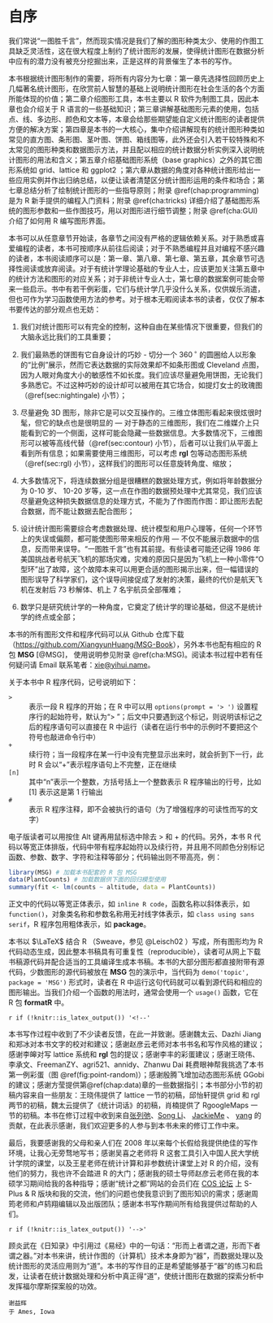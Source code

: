 \mainmatter

# 自序 {#forword .unnumbered}

我们常说“一图胜千言”，然而现实情况是我们了解的图形种类太少、使用的作图工具缺乏灵活性，这在很大程度上制约了统计图形的发展，使得统计图形在数据分析中应有的潜力没有被充分挖掘出来，正是这样的背景催生了本书的写作。

本书根据统计图形制作的需要，将所有内容分为七章：第一章先选择性回顾历史上几幅著名统计图形，在欣赏前人智慧的基础上说明统计图形在社会生活的各个方面所能体现的价值；第二章介绍图形工具，本书主要以 R 软件为制图工具，因此本章也会介绍关于 R 语言的一些基础知识；第三章讲解基础图形元素的使用，包括点、线、多边形、颜色和文本等，本章会给那些期望能自定义统计图形的读者提供方便的解决方案；第四章是本书的一大核心，集中介绍讲解现有的统计图形种类如常见的直方图、条形图、茎叶图、饼图、箱线图等，此外还会引入若干较特殊和不太常见的图形种类和数据图示方法，并且配以相应的统计数据分析实例深入说明统计图形的用法和含义；第五章介绍基础图形系统（base graphics）之外的其它图形系统如 grid、lattice 和 ggplot2 ；第六章从数据的角度对各种统计图形给出一些应用实例并作出归纳总结，以便让读者清楚区分统计图形运用的条件和场合；第七章总结分析了绘制统计图形的一些指导原则；附录 \@ref(chap:programming) 是为 R 新手提供的编程入门资料；附录 \@ref(cha:tricks) 详细介绍了基础图形系统的图形参数和一些作图技巧，用以对图形进行细节调整；附录 \@ref(cha:GUI) 介绍了如何用 R 编写图形界面。

本书可以从任意章节开始读，各章节之间没有严格的逻辑依赖关系。对于熟悉或喜爱编程的读者，本书可按顺序从前往后阅读；对于不熟悉编程并且对编程不感兴趣的读者，本书阅读顺序可以是：第一章、第八章、第七章、第五章，其余章节可选择性阅读或放弃阅读。对于有统计学理论基础的专业人士，应该更加关注第五章中的统计方法和图形的对应关系；对于非统计专业人士，第七章的数据案例可能会带来一些启示。书中有若干例彩蛋，它们与统计学几乎没什么关系，仅供娱乐消遣，但也可作为学习函数使用方法的参考。对于根本无暇阅读本书的读者，仅仅了解本书要传达的部分观点也无妨：

1. 我们对统计图形可以有完全的控制，这种自由在某些情况下很重要，但我们的大脑永远比我们的工具重要；

1. 我们最熟悉的饼图有它自身设计的巧妙 - 切分一个 $360\,^{\circ}$ 的圆圈给人以形象的“比例”展示，然而它表达数据的实际效果却不如条形图或 Cleveland 点图，因为人眼对角度大小的敏感性不如长度。我们应该尽量避免用饼图，无论我们多熟悉它。不过这种巧妙的设计却可以被用在其它场合，如提灯女士的玫瑰图（\@ref(sec:nightingale) 小节）；

1. 尽量避免 3D 图形，除非它是可以交互操作的。三维立体图形看起来很炫很时髦，但它的缺点也是很明显的 — 对于静态的三维图形，我们在二维媒介上只能看到它的一个侧面，这样可能会隐藏一些数据信息。大多数情况下，三维图形可以被等高线代替（\@ref(sec:contour) 小节），后者可以让我们从平面上看到所有信息；如果需要使用三维图形，可以考虑 **rgl** 包等动态图形系统（\@ref(sec:rgl) 小节），这样我们的图形可以任意旋转角度、缩放；

1. 大多数情况下，将连续数据分组是很糟糕的数据处理方式，例如将年龄数据分为 0-10 岁、 10-20 岁等，这一点在作图的数据预处理中尤其常见，我们应该尽量避免这种损失数据信息的处理方式，不能为了作图而作图：即让图形去配合数据，而不能让数据去配合图形；

1. 设计统计图形需要综合考虑数据处理、统计模型和用户心理等，任何一个环节上的失误或偏颇，都可能使图形带来相反的作用 — 不仅不能展示数据中的信息，反而带来误导。“一图胜千言”也有其前提。有些读者可能还记得 1986 年美国挑战者号航天飞机的那场灾难，灾难的原因只是因为飞机上一种小零件“O 型环”出了故障，这个故障本来可以用更合适的图形揭示出来，但一幅错误的图形误导了科学家们，这个误导间接促成了发射的决策，最终的代价是航天飞机在发射后 73 秒解体、机上 7 名宇航员全部罹难；

1. 数学只是研究统计学的一种角度，它奠定了统计学的理论基础，但这不是统计学的终点或全部；


本书的所有图形文件和程序代码可以从 Github 仓库下载（<https://github.com/XiangyunHuang/MSG-Book>），另外本书也配有相应的 R 包 **MSG** [@MSG]， 使用说明参见附录 \@ref(cha:MSG)。阅读本书过程中若有任何疑问请 Email 联系笔者：<xie@yihui.name>。

关于本书中 R 程序代码，记号说明如下：

`>`
: 表示一段 R 程序的开始；在 R 中可以用 `options(prompt = '> ')` 设置程序行的起始符号，默认为“> ”；后文中只要遇到这个标记，则说明该标记之后的程序语句可以直接在 R 中运行（读者在运行书中的示例时不要把这个符号也敲进命令行中）

`+`
: 续行符；当一段程序在某一行中没有完整显示出来时，就会折到下一行，此时 R 会以“+”表示程序语句上不完整，正在继续 

`[n]` 
: 其中“n”表示一个整数，方括号括上一个整数表示 R 程序输出的行号，比如 [1] 表示这是第 1 行输出

`#`
: 表示 R 程序注释，即不会被执行的语句（为了增强程序的可读性而写的文字）

电子版读者可以用按住 Alt 键再用鼠标选中除去 > 和 + 的代码。另外，本书 R 代码以等宽正体排版，代码中带有程序起始符以及续行符，并且用不同颜色分别标记函数、参数、数字、字符和注释等部分；代码输出则不带高亮，例：

```r
library(MSG) # 加载本书配套的 R 包 MSG
data(PlantCounts) # 加载数据供下面的回归模型使用
summary(fit <- lm(counts ~ altitude, data = PlantCounts))
```

正文中的代码以等宽正体表示，如 `inline R code`，函数名称以斜体表示，如 `function()`，对象类名称和参数名称用无衬线字体表示，如 `class using sans serif`，R 程序包用粗体表示，如 **package**。

本书以 $\LaTeX$ 结合 R （Sweave，参见 @Leisch02 ）写成，所有图形均为 R 代码动态生成，因此整本书稿具有可重复性（reproducible），读者可从网上下载书稿源代码并配合适当的工具编译生成本书稿。本书的大部分图形都直接附带有源代码，少数图形的源代码被放在 **MSG** 包的演示中，当代码为 `demo('topic', package = 'MSG')` 形式时，读者在 R 中运行这句代码就可以看到源代码和相应的图形输出。当我们介绍一个函数的用法时，通常会使用一个 `usage()` 函数，它在 R 包 **formatR** 中。

`r if (!knitr::is_latex_output()) '<!--'` 

本书写作过程中收到了不少读者反馈，在此一并致谢。感谢魏太云、Dazhi Jiang 和郑冰对本书文字的校对和建议；感谢赵彦云老师对本书书名和写作风格的建议；感谢李皞对写 lattice 系统和 **rgl** 包的提议；感谢李丰的彩蛋建议；感谢王晓伟、李承文、FreemanZY、agri521、annidy、Zhanwu Dai 耗费眼神帮我挑选了本书第一例彩蛋（图 \@ref(fig:point-random)）；感谢殷腾飞增加动态图形系统 GGobi 的建议；感谢方莹提供第\@ref(chap:data)章的一些数据指引；本书部分小节的初稿内容来自一些朋友：王晓伟提供了 lattice 一节的初稿，邱怡轩提供 grid 和 rgl 两节的初稿，魏太云提供了《统计词话》的初稿，肖楠提供了 RgoogleMaps 一节的初稿。本书在修订过程中收到来自[张列弛](https://www.liechi.org)、[Song Li](https://github.com/boltomli)、 [JackieMe](https://github.com/JackieMium) 、 [yang](https://github.com/yiluheihei) 的贡献，在此表示感谢，我们欢迎更多的人参与到本书未来的修订工作中来。

最后，我要感谢我的父母和亲人们在 2008 年以来每个长假给我提供绝佳的写作环境，让我心无旁骛地写书；感谢吴喜之老师将 R 这套工具引入中国人民大学统计学院的课堂，以及王星老师在统计计算和非参数统计课堂上对 R 的介绍，没有他们的努力，我也许不会踏进 R 的大门；感谢我的硕士导师赵彦云老师在我的本硕学习期间给我的各种指导；感谢“统计之都”网站的会员们在 [COS 论坛](https://d.cosx.org/) 上 S-Plus
\& R 版块和我的交流，他们的问题也使我意识到了图形知识的需求；感谢周筠老师和卢鸫翔编辑以及出版团队；感谢本书写作期间所有给我提供过帮助的人们。

`r if (!knitr::is_latex_output()) '-->'`


顾炎武在《日知录》中引用过《易经》中的一句话：“形而上者谓之道，形而下者谓之器。”对本书来讲，统计作图的（计算机）技术本身即为“器”，而数据处理以及统计图形的灵活应用则为“道”。本书的写作目的正是希望能够基于“器”的练习和启发，让读者在统计数据处理和分析中真正得“道”，使统计图形在数据的探索分析中发挥福尔摩斯探案般的功效。

```block2
谢益辉  
于 Ames, Iowa
```
